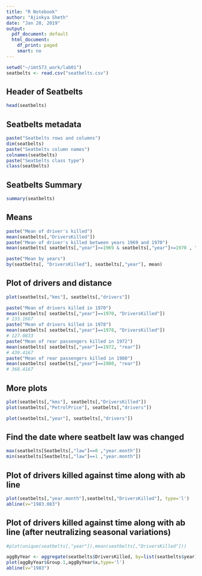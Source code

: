 ---
title: "R Notebook"
author: "Ajinkya Sheth"
date: "Jan 20, 2019"
output:
  pdf_document: default
  html_document:
    df_print: paged
    smart: no
---



```{r include = FALSE}
setwd("~/imt573_work/lab01")
seatbelts <- read.csv("seatbelts.csv")
```

## Header of Seatbelts
```{r}
head(seatbelts)
```

## Seatbelts metadata
```{r echo=FALSE, eval=TRUE}
paste("Seatbelts rows and columns")
dim(seatbelts)
paste("Seatbelts column names")
colnames(seatbelts)
paste("Seatbelts class type")
class(seatbelts)
```
## Seatbelts Summary
```{r}
summary(seatbelts)
```

## Means
```{r echo=FALSE, eval=TRUE}
paste("Mean of driver's killed")
mean(seatbelts[,"DriversKilled"])
paste("Mean of driver's killed between years 1969 and 1970")
mean(seatbelts[ seatbelts[,"year"]>=1969 & seatbelts[,"year"]<=1970 , "DriversKilled"])
```
```{r echo=FALSE, eval=TRUE}
paste("Mean by years")
by(seatbelts[, "DriversKilled"], seatbelts[,"year"], mean)
```

## Plot of drivers and distance 
```{r}
plot(seatbelts[,"kms"], seatbelts[,"drivers"])
```

```{r echo=FALSE, eval=TRUE}
paste("Mean of drivers killed in 1970")
mean(seatbelts[ seatbelts[,"year"]==1970, "DriversKilled"])
# 133.1667
paste("Mean of drivers killed in 1978")
mean(seatbelts[ seatbelts[,"year"]==1978, "DriversKilled"])
# 127.0833
paste("Mean of rear passengers killed in 1972")
mean(seatbelts[ seatbelts[,"year"]==1972, "rear"])
# 439.4167
paste("Mean of rear passengers killed in 1980")
mean(seatbelts[ seatbelts[,"year"]==1980, "rear"])
# 368.4167
```

## More plots
```{r}
plot(seatbelts[,"kms"], seatbelts[,"DriversKilled"])
plot(seatbelts[,"PetrolPrice"], seatbelts[,"drivers"])

plot(seatbelts[,"year"], seatbelts[,"drivers"])
```

## Find the date where seatbelt law was changed
```{r}
max(seatbelts[Seatbelts[,"law"]==0 ,"year.month"])
min(seatbelts[Seatbelts[,"law"]==1 ,"year.month"])

```

## Plot of drivers killed against time along with ab line
```{r}
plot(seatbelts[,"year.month"],seatbelts[,"DriversKilled"], type='l')
abline(v="1983.083")
```


## Plot of drivers killed against time along with ab line (after neutralizing seasonal variations)
```{r}
#plot(unique(seatbelts[,"year"]),mean(seatbelts[,"DriversKilled"]))

aggByYear <- aggregate(seatbelts$DriversKilled, by=list(seatbelts$year), FUN=mean)
plot(aggByYear$Group.1,aggByYear$x,type='l')
abline(v="1983")
```

